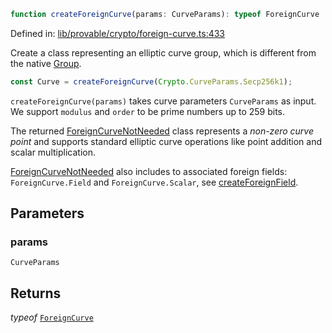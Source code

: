 ```ts
function createForeignCurve(params: CurveParams): typeof ForeignCurve
```

Defined in: [lib/provable/crypto/foreign-curve.ts:433](https://github.com/o1-labs/o1js/blob/df1ff77af12d7cbbed4a6167f02815fad4f0dceb/src/lib/provable/crypto/foreign-curve.ts#L433)

Create a class representing an elliptic curve group, which is different from the native [Group](../classes/Group.mdx).

```ts
const Curve = createForeignCurve(Crypto.CurveParams.Secp256k1);
```

`createForeignCurve(params)` takes curve parameters `CurveParams` as input.
We support `modulus` and `order` to be prime numbers up to 259 bits.

The returned [ForeignCurveNotNeeded](../classes/ForeignCurveNotNeeded.mdx) class represents a _non-zero curve point_ and supports standard
elliptic curve operations like point addition and scalar multiplication.

[ForeignCurveNotNeeded](../classes/ForeignCurveNotNeeded.mdx) also includes to associated foreign fields: `ForeignCurve.Field` and `ForeignCurve.Scalar`, see [createForeignField](createForeignField.mdx).

## Parameters

### params

`CurveParams`

## Returns

*typeof* [`ForeignCurve`](../classes/ForeignCurve.mdx)
